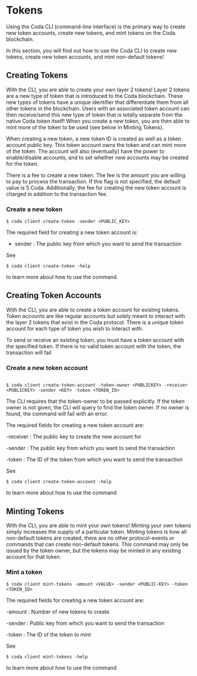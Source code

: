 
# Tokens  

Using the Coda CLI (command-line interface) is the primary way to create new token accounts, create new tokens, and mint tokens on the Coda blockchain. 

In this section, you will find out how to use the Coda CLI to create new tokens, create new token accounts, and mint non-default tokens!

## Creating Tokens

With the CLI, you are able to create your own layer 2 tokens! Layer 2 tokens are a new type of token that is introduced to the Coda blockchain. These new types of tokens have a unique identifier that differentiate them from all other tokens in the blockchain. Users with an associated token account can then receive/send this new type of token that is totally separate from the native Coda token itself!  When you create a new token, you are then able to mint more of the token to be used (see below in Minting Tokens). 

When creating a new token, a new token ID is created as well as a token account public key. This token account owns the token and can mint more of the token. The account will also (eventually) have the power to enable/disable accounts, and to set whether new accounts may be created for the token.


There is a fee to create a new token. The fee is the amount you are willing to pay to process the transaction. If this flag is not specified, the default value is 5 Coda. Additionally, the fee for creating the new token account is charged in addition to the transaction fee. 


### Create a new token

```
$ coda client create-token -sender <PUBLIC_KEY>
```

<Alert>

The required field for creating a new token account is: 

- sender : The public key from which you want to send the transaction

</Alert>

See 
```
$ coda client create-token -help
```
 
to learn more about how to use the command.



## Creating Token Accounts

With the CLI, you are able to create a token account for existing tokens. Token accounts are like regular accounts but solely meant to interact with the layer 2 tokens that exist in the Coda protocol. There is a unique token account for each type of token you wish to interact with. 

<Alert kind="warning">

To send or receive an existing token, you must have a token account with the specified token. If there is no valid token account with the token, the transaction will fail

</Alert> 

### Create a new token account 

```

$ coda client create-token-account -token-owner <PUBLICKEY> -receiver <PUBLICKEY> -sender <KEY> -token <TOKEN_ID>

```


<Alert>

The CLI requires that the token-owner to be passed explicitly. If the token owner is not given, the CLI will query to find the token owner. If no owner is found, the command will fail with an error. 

The required fields for creating a new token account are:

-receiver : The public key to create the new account for

-sender : The public key from which you want to send the transaction

-token : The ID of the token from which you want to send the transaction

</Alert> 

See 
```
$ coda client create-token-account -help
```
 
to learn more about how to use the command

## Minting Tokens

With the CLI, you are able to mint your own tokens! Minting your own tokens simply increases the supply of a particular token. Minting tokens is how all non-default tokens are created, there are no other protocol-events or commands that can create non-default tokens. This command may only be issued by the token owner, but the tokens may be minted in any existing account for that token.


### Mint a token

```
$ coda client mint-tokens -amount <VALUE> -sender <PUBLIC-KEY> -token <TOKEN_ID>
```

<Alert>

The required fields for creating a new token account are:

-amount : Number of new tokens to create

-sender : Public key from which you want to send the transaction

-token : The ID of the token to mint


</Alert>

See
```
$ coda client mint-tokens -help
```
 
to learn more about how to use the command